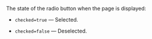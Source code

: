 The state of the radio button when the page is displayed:

- `checked=true` — Selected.

- `checked=false` — Deselected.
